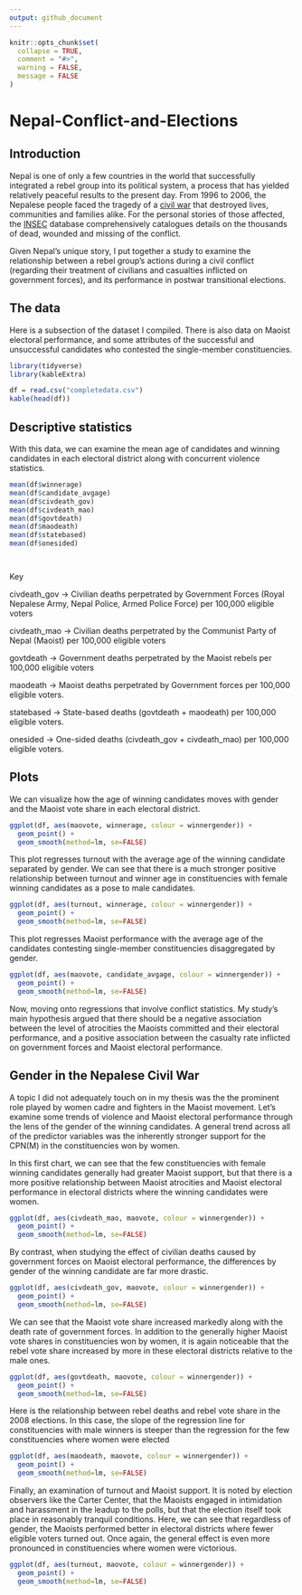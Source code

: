 ```yaml
---
output: github_document
---
```


<!-- README.md is generated from README.Rmd. Please edit that file -->

```r
knitr::opts_chunk$set(
  collapse = TRUE,
  comment = "#>",
  warning = FALSE,
  message = FALSE
)
```

# Nepal-Conflict-and-Elections

<!-- badges: start -->

<!-- badges: end -->


## Introduction

Nepal is one of only a few countries in the world that successfully integrated a rebel group into its political system, a process that has yielded relatively peaceful results to the present day. From 1996 to 2006, the Nepalese people faced the tragedy of a [civil war](https://en.wikipedia.org/wiki/Nepalese_Civil_War) that destroyed lives, communities and families alike. For the personal stories of those affected, the [INSEC](https://www.insec.org.np/victim) database comprehensively catalogues details on the thousands of dead, wounded and missing of the conflict.



Given Nepal's unique story, I put together a study to examine the relationship between a rebel group's actions during a civil conflict (regarding their treatment of civilians and casualties inflicted on government forces), and its performance in postwar transitional elections. 


## The data

Here is a subsection of the dataset I compiled. There is also data on Maoist electoral performance, and some attributes of the successful and unsuccessful candidates who contested the single-member constituencies. 

```r
library(tidyverse)
library(kableExtra)

df = read.csv("completedata.csv")
kable(head(df))
```



## Descriptive statistics


With this data, we can examine the mean age of candidates and winning candidates in each electoral district along with concurrent violence statistics.

```r
mean(df$winnerage)
mean(df$candidate_avgage)
mean(df$civdeath_gov)
mean(df$civdeath_mao)
mean(df$govtdeath)
mean(df$maodeath)
mean(df$statebased)
mean(df$onesided)




```
Key

civdeath_gov -> Civilian deaths perpetrated by Government Forces (Royal Nepalese Army, Nepal Police, Armed Police Force) per 100,000 eligible voters

civdeath_mao -> Civilian deaths perpetrated by the Communist Party of Nepal (Maoist) per 100,000 eligible voters

govtdeath -> Government deaths perpetrated by the Maoist rebels per 100,000 eligible voters

maodeath -> Maoist deaths perpetrated by Government forces per 100,000 eligible voters.

statebased -> State-based deaths (govtdeath + maodeath) per 100,000 eligible voters.

onesided -> One-sided deaths (civdeath_gov + civdeath_mao) per 100,000 eligible voters.

## Plots

We can visualize how the age of winning candidates moves with gender and the Maoist vote share in each electoral district.

```r
ggplot(df, aes(maovote, winnerage, colour = winnergender)) + 
  geom_point() + 
  geom_smooth(method=lm, se=FALSE)
```


This plot regresses turnout with the average age of the winning candidate separated by gender. We can see that there is a much stronger positive relationship between turnout and winner age in constituencies with female winning candidates as a pose to male candidates.

```r
ggplot(df, aes(turnout, winnerage, colour = winnergender)) + 
  geom_point() + 
  geom_smooth(method=lm, se=FALSE)
```


This plot regresses Maoist performance with the average age of the candidates contesting single-member constituencies disaggregated by gender.

```r
ggplot(df, aes(maovote, candidate_avgage, colour = winnergender)) + 
  geom_point() + 
  geom_smooth(method=lm, se=FALSE)
```

Now, moving onto regressions that involve conflict statistics. My study's main hypothesis argued that there should be a negative association between the level of atrocities the Maoists committed and their electoral performance, and a positive association between the casualty rate inflicted on government forces and Maoist electoral performance. 


## Gender in the Nepalese Civil War

A topic I did not adequately touch on in my thesis was the the prominent role played by women cadre and fighters in the Maoist movement. Let's examine some trends of violence and Maoist electoral performance through the lens of the gender of the winning candidates. A general trend across all of the predictor variables was the inherently stronger support for the CPN(M) in the constituencies won by women. 

In this first chart, we can see that the few constituencies with female winning candidates generally had greater Maoist support, but that there is a more positive relationship between Maoist atrocities and Maoist electoral performance in electoral districts where the winning candidates were women.

```r
ggplot(df, aes(civdeath_mao, maovote, colour = winnergender)) + 
  geom_point() + 
  geom_smooth(method=lm, se=FALSE)
```

By contrast, when studying the effect of civilian deaths caused by government forces on Maoist electoral performance, the differences by gender of the winning candidate are far more drastic.

```r
ggplot(df, aes(civdeath_gov, maovote, colour = winnergender)) + 
  geom_point() + 
  geom_smooth(method=lm, se=FALSE)
```

We can see that the Maoist vote share increased markedly along with the death rate of government forces. In addition to the generally higher Maoist vote shares in constituencies won by women, it is again noticeable that the rebel vote share increased by more in these electoral districts relative to the male ones. 


```r
ggplot(df, aes(govtdeath, maovote, colour = winnergender)) + 
  geom_point() + 
  geom_smooth(method=lm, se=FALSE)
```

Here is the relationship between rebel deaths and rebel vote share in the 2008 elections. In this case, the slope of the regression line for constituencies with male winners is steeper than the regression for the few constituencies where women were elected

```r
ggplot(df, aes(maodeath, maovote, colour = winnergender)) + 
  geom_point() + 
  geom_smooth(method=lm, se=FALSE)
```

Finally, an examination of turnout and Maoist support. It is noted by election observers like the Carter Center, that the Maoists engaged in intimidation and harassment in the leadup to the polls, but that the election itself took place in reasonably tranquil conditions. Here, we can see that regardless of gender, the Maoists performed better in electoral districts where fewer eligible voters turned out. Once again, the general effect is even more pronounced in constituencies where women were victorious.

```r
ggplot(df, aes(turnout, maovote, colour = winnergender)) + 
  geom_point() + 
  geom_smooth(method=lm, se=FALSE)
```
